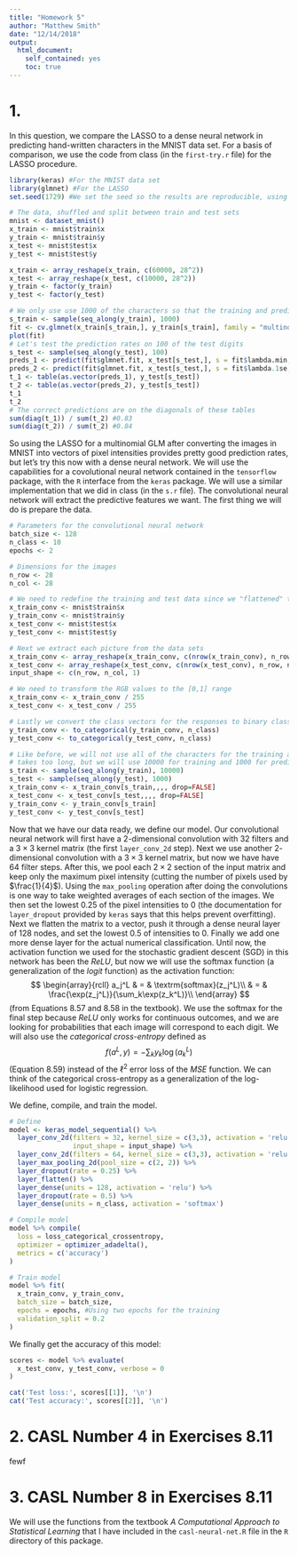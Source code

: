 ```yaml
---
title: "Homework 5"
author: "Matthew Smith"
date: "12/14/2018"
output:
  html_document:
    self_contained: yes
    toc: true
---
```

<!--
%\VignetteEngine{knitr::rmarkdown}
%\VignetteIndexEntry{Deep Learning}
-->

# 1.
In this question, we compare the LASSO to a dense neural network in predicting hand-written
characters in the MNIST data set. For a basis of comparison, we use the code from class (in the
`first-try.r` file) for the LASSO procedure.
```r
library(keras) #For the MNIST data set
library(glmnet) #For the LASSO
set.seed(1729) #We set the seed so the results are reproducible, using Ramanujan's number as the seed

# The data, shuffled and split between train and test sets
mnist <- dataset_mnist()
x_train <- mnist$train$x
y_train <- mnist$train$y
x_test <- mnist$test$x
y_test <- mnist$test$y

x_train <- array_reshape(x_train, c(60000, 28^2))
x_test <- array_reshape(x_test, c(10000, 28^2))
y_train <- factor(y_train)
y_test <- factor(y_test)

# We only use use 1000 of the characters so that the training and prediction does not take too long
s_train <- sample(seq_along(y_train), 1000)
fit <- cv.glmnet(x_train[s_train,], y_train[s_train], family = "multinomial")
plot(fit)
# Let's test the prediction rates on 100 of the test digits
s_test <- sample(seq_along(y_test), 100)
preds_1 <- predict(fit$glmnet.fit, x_test[s_test,], s = fit$lambda.min, type = "class") #Using lambda.min
preds_2 <- predict(fit$glmnet.fit, x_test[s_test,], s = fit$lambda.1se, type = "class") #Using lambda.1se
t_1 <- table(as.vector(preds_1), y_test[s_test])
t_2 <- table(as.vector(preds_2), y_test[s_test])
t_1
t_2
# The correct predictions are on the diagonals of these tables
sum(diag(t_1)) / sum(t_2) #0.83
sum(diag(t_2)) / sum(t_2) #0.84
```
So using the LASSO for a multinomial GLM after converting the images in MNIST into vectors of pixel
intensities provides pretty good prediction rates, but let's try this now with a dense neural
network. We will use the capabilities for a covolutional neural network contained in the `tensorflow`
package, with the `R` interface from the `keras` package. We will use a similar implementation that
we did in class (in the `s.r` file). The convolutional neural network will extract the predictive
features we want. The first thing we will do is prepare the data.
```r
# Parameters for the convolutional neural network
batch_size <- 128
n_class <- 10
epochs <- 2

# Dimensions for the images
n_row <- 28
n_col <- 28

# We need to redefine the training and test data since we "flattened" the matrices into vectors
x_train_conv <- mnist$train$x
y_train_conv <- mnist$train$y
x_test_conv <- mnist$test$x
y_test_conv <- mnist$test$y

# Next we extract each picture from the data sets
x_train_conv <- array_reshape(x_train_conv, c(nrow(x_train_conv), n_row, n_col, 1))
x_test_conv <- array_reshape(x_test_conv, c(nrow(x_test_conv), n_row, n_col, 1))
input_shape <- c(n_row, n_col, 1)

# We need to transform the RGB values to the [0,1] range
x_train_conv <- x_train_conv / 255
x_test_conv <- x_test_conv / 255

# Lastly we convert the class vectors for the responses to binary class matrices
y_train_conv <- to_categorical(y_train_conv, n_class)
y_test_conv <- to_categorical(y_test_conv, n_class)

# Like before, we will not use all of the characters for the training and prediction so that neither
# takes too long, but we will use 10000 for training and 1000 for prediction this time
s_train <- sample(seq_along(y_train), 10000)
s_test <- sample(seq_along(y_test), 1000)
x_train_conv <- x_train_conv[s_train,,,, drop=FALSE]
x_test_conv <- x_test_conv[s_test,,,, drop=FALSE]
y_train_conv <- y_train_conv[s_train]
y_test_conv <- y_test_conv[s_test]
```
Now that we have our data ready, we define our model. Our convolutional neural network will first
have a $2$-dimensional convolution with $32$ filters and a $3\times3$ kernel matrix (the first
`layer_conv_2d` step). Next we use another $2$-dimensional convolution with a $3\times3$ kernel
matrix, but now we have have $64$ filter steps. After this, we pool each $2\times2$ section of the
input matrix and keep only the maximum pixel intensity (cutting the number of pixels used by
$\frac{1}{4}$). Using the `max_pooling` operation after doing the convolutions is one way to take
weighted averages of each section of the images. We then set the lowest $0.25$ of the pixel
intensities to $0$ (the documentation for `layer_dropout` provided by `keras` says that this helps
prevent overfitting). Next we flatten the matrix to a vector, push it through a dense neural layer of
$128$ nodes, and set the lowest $0.5$ of intensities to $0$. Finally we add one more dense layer for
the actual numerical classification. Until now, the activation function we used for the stochastic
gradient descent (SGD) in this network has been the $ReLU$, but now we will use the
$\textrm{softmax}$ function (a generalization of the $logit$ function) as the activation function:
$$
\begin{array}{rcll}
a_j^L & = & \textrm{softmax}(z_j^L)\\
 & = & \frac{\exp(z_j^L)}{\sum_k\exp(z_k^L)}\\
\end{array}
$$
(from Equations 8.57 and 8.58 in the textbook). We use the $\textrm{softmax}$ for the final step
because $ReLU$ only works for continuous outcomes, and we are looking for probabilities that each
image will correspond to each digit. We will also use the *categorical cross-entropy* defined as
$$
f(a^L,y) = -\sum_k y_k\log(a_k^L)
$$
(Equation 8.59) instead of the $\ell^2$ error loss of the $MSE$ function. We can think of the
categorical cross-entropy as a generalization of the log-likelihood used for logistic regression.

We define, compile, and train the model.
```r
# Define
model <- keras_model_sequential() %>%
  layer_conv_2d(filters = 32, kernel_size = c(3,3), activation = 'relu',
                input_shape = input_shape) %>% 
  layer_conv_2d(filters = 64, kernel_size = c(3,3), activation = 'relu') %>% 
  layer_max_pooling_2d(pool_size = c(2, 2)) %>% 
  layer_dropout(rate = 0.25) %>% 
  layer_flatten() %>% 
  layer_dense(units = 128, activation = 'relu') %>% 
  layer_dropout(rate = 0.5) %>% 
  layer_dense(units = n_class, activation = 'softmax')

# Compile model
model %>% compile(
  loss = loss_categorical_crossentropy,
  optimizer = optimizer_adadelta(),
  metrics = c('accuracy')
)

# Train model
model %>% fit(
  x_train_conv, y_train_conv,
  batch_size = batch_size,
  epochs = epochs, #Using two epochs for the training
  validation_split = 0.2
)
```
We finally get the accuracy of this model:
```r
scores <- model %>% evaluate(
  x_test_conv, y_test_conv, verbose = 0
)

cat('Test loss:', scores[[1]], '\n')
cat('Test accuracy:', scores[[2]], '\n')
```




# 2. CASL Number 4 in Exercises 8.11
fewf


# 3. CASL Number 8 in Exercises 8.11
We will use the functions from the textbook *A Computational Approach to Statistical Learning* that I
have included in the `casl-neural-net.R` file in the `R` directory of this package.